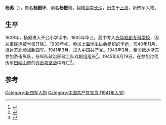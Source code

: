 '''杨奚'''（{{bd|1924年||1945年|6月19日}}），原名'''杨振环'''、别名'''杨振玮'''，祖籍[[湖南|湖南]][[长沙|长沙]]，出生于[[上海|上海]]，新四军人物。

== 生平 ==
1929年，杨奚进入干公小学读书，1935年毕业。高中考入[[光华戏剧专科学校|光华戏剧专科学校]]，因从事民运被学校开除<ref>{{Cite book|title=余姚革命（进步）文化史料选编 1919-1949|last=余姚市文化局编|first=|publisher=余姚市革命文化史料编纂委员会|year=1992.12|isbn=|location=|pages=63-64}}</ref>。1939年初，参加[[上海学生协会|上海学生协会]]组织的学运。1940年11月，抵达[[苏北|苏北]]参加[[新四军|新四军]]。1941年3月，加入[[中国共产党|中国共产党]]。1943年3月，奉命抵达浙东参加游击纵队，任纵队政治部政工队戏剧组组长<ref>{{Cite book|title=新四军中上海兵|last=本书编委会编|first=|publisher=上海：[[上海文艺出版社|上海文艺出版社]]|year=2007.07|isbn=978-7-5321-3206-5|location=|pages=446-447}}</ref>。1945年6月19日，在参加讨伐伪军[[田岫山|田岫山]]部的[[许岙攻坚战|许岙攻坚战]]中阵亡<ref>{{Cite book|title=宁波中共党史人物 1925-1949|last=中共宁波市委党史研究室编|first=|publisher=宁波：[[宁波出版社|宁波出版社]]|year=2015.12|isbn=978-7-5526-2341-3|location=|pages=133}}</ref>。

==参考==
{{reflist}}

[[Category:新四军人物|Category:新四军人物]]
[[Category:中国共产党党员_(1941年入党)|Category:中国共产党党员 (1941年入党)]]